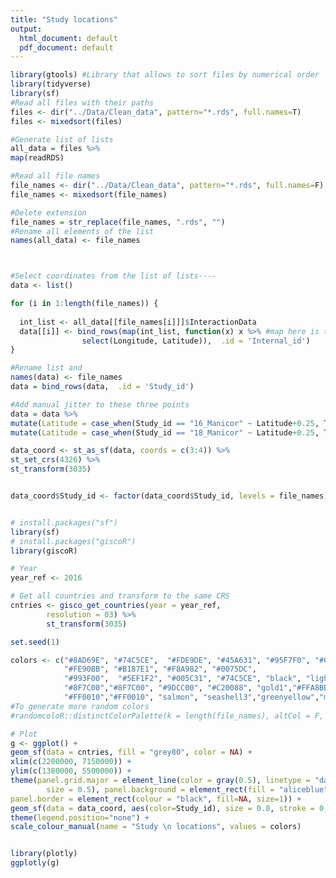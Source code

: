 ```yaml
---
title: "Study locations"
output:
  html_document: default
  pdf_document: default
---
```


```r
library(gtools) #Library that allows to sort files by numerical order
library(tidyverse)
library(sf)
#Read all files with their paths
files <- dir("../Data/Clean_data", pattern="*.rds", full.names=T)
files <- mixedsort(files)

#Generate list of lists
all_data = files %>%
map(readRDS) 

#Read all file names
file_names <- dir("../Data/Clean_data", pattern="*.rds", full.names=F)
file_names <- mixedsort(file_names)

#Delete extension
file_names = str_replace(file_names, ".rds", "")
#Rename all elements of the list
names(all_data) <- file_names



#Select coordinates from the list of lists----
data <- list()

for (i in 1:length(file_names)) {
  
  int_list <- all_data[[file_names[i]]]$InteractionData
  data[[i]] <- bind_rows(map(int_list, function(x) x %>% #map here is the same as a lapply
                select(Longitude, Latitude)),  .id = 'Internal_id')
}

#Rename list and 
names(data) <- file_names
data = bind_rows(data,  .id = 'Study_id')

#Add manual jitter to these three points
data = data %>% 
mutate(Latitude = case_when(Study_id == "16_Manicor" ~ Latitude+0.25, TRUE ~ Latitude)) %>% mutate(Latitude = case_when(Study_id == "17_Manicor" ~ Latitude+0.25, TRUE ~ Latitude)) %>%
mutate(Latitude = case_when(Study_id == "18_Manicor" ~ Latitude+0.25, TRUE ~ Latitude))

data_coord <- st_as_sf(data, coords = c(3:4)) %>% 
st_set_crs(4326) %>% 
st_transform(3035)


data_coord$Study_id <- factor(data_coord$Study_id, levels = file_names)


# install.packages("sf")
library(sf)
# install.packages("giscoR")
library(giscoR)

# Year
year_ref <- 2016

# Get all countries and transform to the same CRS
cntries <- gisco_get_countries(year = year_ref,
        resolution = 03) %>%
        st_transform(3035)

set.seed(1)

colors <- c("#8AD69E", "#74C5CE",  "#FDE9DE", "#45A631", "#95F7F0", "#CB53E1",
            "#FE90BB", "#B187E1", "#F8A982", "#0075DC", 
            "#993F00",  "#5EF1F2", "#005C31", "#74C5CE", "black", "lightblue",  "darkorange3","#8F7C00",
            "#8F7C00","#8F7C00", "#9DCC00", "#C20088", "gold1","#FFA8BB","#426600","94FFB5","#003380",  
            "#FF0010","#FF0010", "salmon", "seashell3","greenyellow","mediumaquamarine")
#To generate more random colors 
#randomcoloR::distinctColorPalette(k = length(file_names), altCol = F, runTsne = T)

# Plot
g <- ggplot() +
geom_sf(data = cntries, fill = "grey80", color = NA) +
xlim(c(2200000, 7150000)) +
ylim(c(1380000, 5500000)) +
theme(panel.grid.major = element_line(color = gray(0.5), linetype = "dashed", 
        size = 0.5), panel.background = element_rect(fill = "aliceblue"),
panel.border = element_rect(colour = "black", fill=NA, size=1)) +
geom_sf(data = data_coord, aes(color=Study_id), size = 0.8, stroke = 0, shape = 16) +
theme(legend.position="none") + 
scale_colour_manual(name = "Study \n locations", values = colors) 


library(plotly)
ggplotly(g)

```

